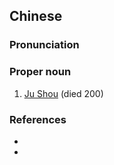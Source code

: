 ==Chinese==
{{zh-forms}}

===Pronunciation===
{{zh-pron
|m=Jǔ Shòu
|cat=pn
}}

===Proper noun===
{{zh-proper noun}}

# [[w:Ju Shou|Ju Shou]] (died 200)

===References===
* {{pedialite|沮授|lang=zh}}
* {{pedialite|Ju Shou}}
